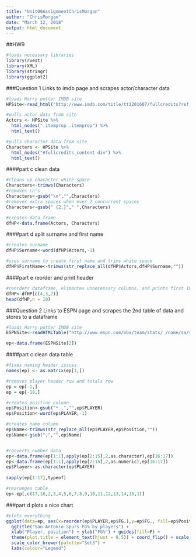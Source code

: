 ```yaml
---
title: "Unit09AssignmentChrisMorgan"
author: "ChrisMorgan"
date: "March 12, 2018"
output: html_document
---
```

##HW9
```r
#loads necessary libraries
library(rvest)
library(XML)
library(stringr)
library(ggplot2)
```

###Question 1
Links to imdb page and scrapes actor/character data
```r
#loads Harry potter IMDB site
HPSite<-read_html("http://www.imdb.com/title/tt1201607/fullcredits?ref_=tt_ql_1")

#pulls actor data from site
Actors <- HPSite %>% 
  html_nodes(".itemprop .itemprop") %>%
  html_text()

#pulls character data from site
Characters <- HPSite %>% 
  html_nodes("#fullcredits_content div") %>%
  html_text()
```

####part c
clean data
```r
#cleans up character white space
Characters<-trimws(Characters)
#removes \n's
Characters<-gsub("\n","",Characters)
#removes extra spaces when over 2 concurrent spaces
Characters<-gsub(" {2,}"," ",Characters)

#creates data frame
dfHP<-data.frame(Actors, Characters)
```


####part d
split surname and first name

```r
#creates surname
dfHP$Surname<-word(dfHP$Actors,-1)

#uses surname to create first name and trims white space
dfHP$FirstName<-trimws(str_replace_all(dfHP$Actors,dfHP$Surname,""))
```

####part e
reorder and print header

```r
#reorders dataframe, elimantes unnecessary columns, and prints first 10 rows
dfHP<-dfHP[c(4,3,2)]
head(dfHP,n = 10)
```

###Question 2
Links to ESPN page and scrapes the 2nd table of data and stores to a dataframe
```r
#loads Harry potter IMDB site
ESPNSite<-readHTMLTable("http://www.espn.com/nba/team/stats/_/name/sa/san-antonio-spurs")

ep<-data.frame(ESPNSite[2])
```

####part c
clean data table

```r
#fixes naming header issues
names(ep) <- as.matrix(ep[1,])

#removes player header row and totals row
ep = ep[-1,]
ep = ep[-18,]

#creates position column
ep$Position<-gsub("* ,","",ep$PLAYER)
ep$Position<-word(ep$PLAYER,-1)

#creates name column
ep$Name<-trimws(str_replace_all(ep$PLAYER,ep$Position,""))
ep$Name<-gsub(",","",ep$Name)


#converts number data
ep<-data.frame(ep[1:1],apply(ep[2:15],2,as.character),ep[16:17])
ep<-data.frame(ep[1:1],apply(ep[2:15],2,as.numeric),ep[16:17])
ep$Player<-as.character(ep$PLAYER)
  
sapply(ep[1:17],typeof)

#rearanges table
ep<-ep[,c(17,16,2,3,4,5,6,7,8,9,10,11,12,13,14,15,1)]
```


###part d
plots a nice chart
```r
#plots everything
ggplot(data=ep, aes(x=reorder(ep$PLAYER,ep$FG.),y=ep$FG., fill=ep$Position)) + geom_bar(stat = "identity") + 
  ggtitle("San Antonio Spurs FG% by players") +
  xlab("Player, position") + ylab("FG%") + guides(fill=F) +
  theme(plot.title = element_text(hjust = 0.5)) + coord_flip() + scale_fill_brewer(palette="Set3") + 
  scale_color_brewer(palette="Set3") +
  labs(colour="Legend")  

```


